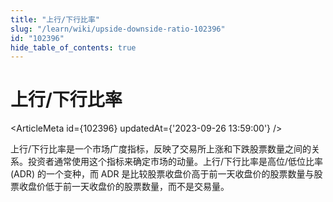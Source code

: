 ```yaml
---
title: "上行/下行比率"
slug: "/learn/wiki/upside-downside-ratio-102396"
id: "102396"
hide_table_of_contents: true
---
```



# 上行/下行比率

<ArticleMeta id={102396} updatedAt={'2023-09-26 13:59:00'} />
<div className='border-solid border-b border-t-0 my-4 border-[var(--ifm-color-gray-300)]' />

上行/下行比率是一个市场广度指标，反映了交易所上涨和下跌股票数量之间的关系。投资者通常使用这个指标来确定市场的动量。上行/下行比率是高位/低位比率 (ADR) 的一个变种，而 ADR 是比较股票收盘价高于前一天收盘价的股票数量与股票收盘价低于前一天收盘价的股票数量，而不是交易量。
